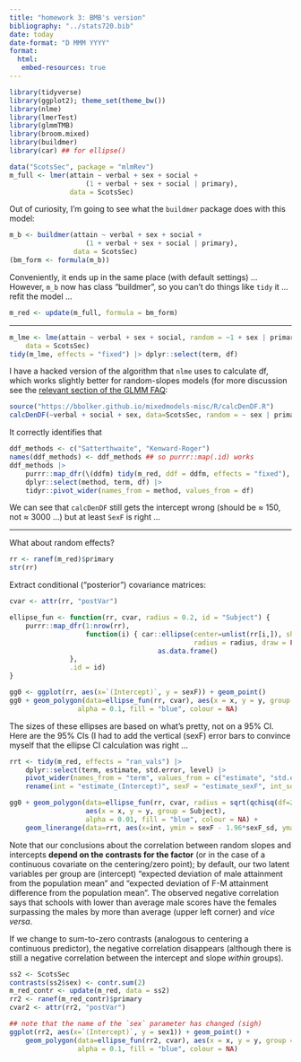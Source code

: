 ```yaml
---
title: "homework 3: BMB's version"
bibliography: "../stats720.bib"
date: today
date-format: "D MMM YYYY"
format:
  html:
   embed-resources: true
---
```


```r
library(tidyverse)
library(ggplot2); theme_set(theme_bw())
library(nlme)
library(lmerTest)
library(glmmTMB)
library(broom.mixed)
library(buildmer)
library(car) ## for ellipse()
```

```r
data("ScotsSec", package = "mlmRev")
m_full <- lmer(attain ~ verbal + sex + social +
                   (1 + verbal + sex + social | primary),
               data = ScotsSec)
```

Out of curiosity, I'm going to see what the `buildmer` package does with this model:


```r
m_b <- buildmer(attain ~ verbal + sex + social +
                   (1 + verbal + sex + social | primary),
                data = ScotsSec)
(bm_form <- formula(m_b))
```
Conveniently, it ends up in the same place (with default settings) ...
However, `m_b` now has class "buildmer", so you can't do things like `tidy` it ... refit the model ...

```r
m_red <- update(m_full, formula = bm_form)
```

---

```r
m_lme <- lme(attain ~ verbal + sex + social, random = ~1 + sex | primary,
    data = ScotsSec) 
tidy(m_lme, effects = "fixed") |> dplyr::select(term, df)
```

I have a hacked version of the algorithm that `nlme` uses to calculate df, which 
works slightly better for random-slopes models (for more discussion see the
[relevant section of the GLMM FAQ](https://bbolker.github.io/mixedmodels-misc/glmmFAQ.html#why-doesnt-lme4-display-denominator-degrees-of-freedomp-values-what-other-options-do-i-have):

```r
source("https://bbolker.github.io/mixedmodels-misc/R/calcDenDF.R")
calcDenDF(~verbal + social + sex, data=ScotsSec, random = ~ sex | primary)
```
It correctly identifies that 

```r
ddf_methods <- c("Satterthwaite", "Kenward-Roger")
names(ddf_methods) <- ddf_methods ## so purrr::map(.id) works
ddf_methods |>
    purrr::map_dfr(\(ddfm) tidy(m_red, ddf = ddfm, effects = "fixed"), .id = "method") |>
    dplyr::select(method, term, df) |>
    tidyr::pivot_wider(names_from = method, values_from = df)
```

We can see that `calcDenDF` still gets the intercept wrong (should be $\approx$ 150, not $\approx$ 3000 ...) but at least `SexF` is right ...

---

What about random effects?

```r
rr <- ranef(m_red)$primary
str(rr)
```

Extract conditional ("posterior") covariance matrices:

```r
cvar <- attr(rr, "postVar")
```

```r
ellipse_fun <- function(rr, cvar, radius = 0.2, id = "Subject") {
    purrr::map_dfr(1:nrow(rr),
                   function(i) { car::ellipse(center=unlist(rr[i,]), shape = cvar[,,i],
                                              radius = radius, draw = FALSE) |>
                                     as.data.frame()
               },
               .id = id)
}
```

```r
gg0 <- ggplot(rr, aes(x=`(Intercept)`, y = sexF)) + geom_point()
gg0 + geom_polygon(data=ellipse_fun(rr, cvar), aes(x = x, y = y, group = Subject),
                 alpha = 0.1, fill = "blue", colour = NA)
```

The sizes of these ellipses are based on what's pretty, not on a 95% CI. Here are the 95% CIs (I had to add the vertical (sexF)
error bars to convince myself that the ellipse CI calculation was right ...

```r
rrt <- tidy(m_red, effects = "ran_vals") |> 
    dplyr::select(term, estimate, std.error, level) |>
    pivot_wider(names_from = "term", values_from = c("estimate", "std.error")) |>
    rename(int = "estimate_(Intercept)", sexF = "estimate_sexF", int_sd = "std.error_(Intercept)", sexF_sd = "std.error_sexF")

gg0 + geom_polygon(data=ellipse_fun(rr, cvar, radius = sqrt(qchisq(df=2, 0.95))),
                   aes(x = x, y = y, group = Subject),
                   alpha = 0.01, fill = "blue", colour = NA) +
    geom_linerange(data=rrt, aes(x=int, ymin = sexF - 1.96*sexF_sd, ymax = sexF + 1.96*sexF_sd), alpha = 0.1)
```

Note that our conclusions about the correlation between random slopes and intercepts **depend on the contrasts for the factor**
(or in the case of a continuous covariate on the centering/zero point); by default, our two latent variables per group are
(intercept) "expected deviation of male attainment from the population mean" and "expected deviation of F-M attainment difference
from the population mean". The observed negative correlation says that schools with lower than average male scores have the females surpassing
the males by more than average (upper left corner) and *vice versa*.

If we change to sum-to-zero contrasts (analogous to centering a continuous predictor), the negative correlation disappears (although there is still
a negative correlation between the intercept and slope *within* groups).

```r
ss2 <- ScotsSec
contrasts(ss2$sex) <- contr.sum(2)
m_red_contr <- update(m_red, data = ss2)
rr2 <- ranef(m_red_contr)$primary
cvar2 <- attr(rr2, "postVar")
```

```r
## note that the name of the `sex` parameter has changed (sigh)
ggplot(rr2, aes(x=`(Intercept)`, y = sex1)) + geom_point() +
    geom_polygon(data=ellipse_fun(rr2, cvar), aes(x = x, y = y, group = Subject),
                 alpha = 0.1, fill = "blue", colour = NA)
```
